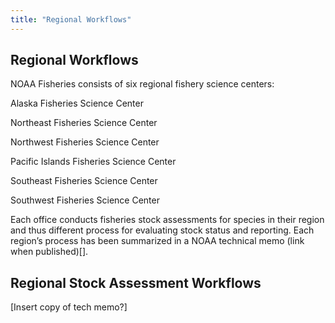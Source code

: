```yaml
---
title: "Regional Workflows"
---
```


## Regional Workflows

NOAA Fisheries consists of six regional fishery science centers:

Alaska Fisheries Science Center

Northeast Fisheries Science Center

Northwest Fisheries Science Center

Pacific Islands Fisheries Science Center

Southeast Fisheries Science Center

Southwest Fisheries Science Center

Each office conducts fisheries stock assessments for species in their region and thus different process for evaluating stock status and reporting. Each region's process has been summarized in a NOAA technical memo (link when published)[].

## Regional Stock Assessment Workflows

[Insert copy of tech memo?]
